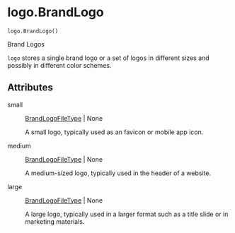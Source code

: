 # logo.BrandLogo { #brand_yaml.logo.BrandLogo }

`logo.BrandLogo()`

Brand Logos

`logo` stores a single brand logo or a set of logos in different sizes and
possibly in different color schemes.

## Attributes

small

:   [BrandLogoFileType](`brand_yaml.logo.BrandLogoFileType`) \| None

    A small logo, typically used as an favicon or mobile app icon.

medium

:   [BrandLogoFileType](`brand_yaml.logo.BrandLogoFileType`) \| None

    A medium-sized logo, typically used in the header of a website.

large

:   [BrandLogoFileType](`brand_yaml.logo.BrandLogoFileType`) \| None

    A large logo, typically used in a larger format such as a title slide
    or in marketing materials.